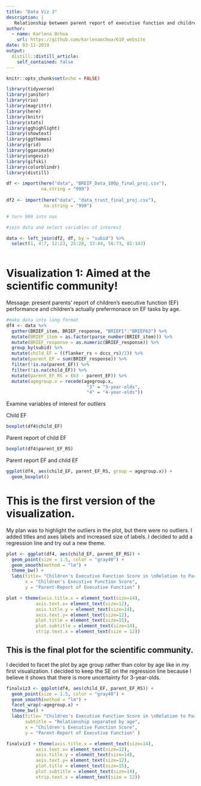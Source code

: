 ```yaml
---
title: "Data Viz 3"
description: |
   Relationship between parent report of executive function and children's perfomance.
author:
  - name: Karlena Ochoa
    url: https://github.com/karlenaochoa/610_website
date: 03-11-2019
output:
  distill::distill_article:
    self_contained: false
---
```


```r
knitr::opts_chunk$set(echo = FALSE)
```

```r

library(tidyverse)
library(janitor)
library(rio)
library(magrittr)
library(here)
library(knitr)
library(stats)
library(gghighlight)
library(showtext)
library(ggthemes)
library(grid)
library(gganimate)
library(ungeviz)
library(gifski)
library(colorblindr)
library(distill)

```


```r

df <- import(here("data", "BREIF_Data_100p_final_proj.csv"),
             na.string = "999")
             
df2 <- import(here("data", "data_trust_final_proj.csv"),
              na.string = "999")

# turn 999 into nas

#join data and select variables of interest 

data <- left_join(df2, df, by = "subid") %>% 
  select(1, 4:7, 12:23, 25:28, 33:44, 56:73, 81:143)
  
```

# Visualization 1: Aimed at the scientific community!

Message: present parents' report of children's executive function (EF) performance and children's actually prefermonace on EF tasks by age. 

```r

#make data into long format
df4 <- data %>%
  gather(BRIEF_item, BRIEF_response, "BRIEF1":"BRIEF63") %>%
  mutate(BRIEF_item = as.factor(parse_number(BRIEF_item))) %>%
  mutate(BRIEF_response = as.numeric(BRIEF_response)) %>% 
  group_by(subid) %>%  
  mutate(child_EF = ((flanker_rs + dccs_rs)/2)) %>% 
  mutate(parent_EF = sum(BRIEF_response)) %>% 
  filter(!is.na(parent_EF)) %>% 
  filter(!is.na(child_EF)) %>% 
  mutate(parent_EF_RS = (63 - parent_EF)) %>% 
  mutate(agegroup.x = recode(agegroup.x,
                              "3" = "3-year-olds",
                              "4" = "4-year-olds")) 
```

Examine variables of interest for outliers 

Child EF

```r
boxplot(df4$child_EF)
```

Parent report of child EF 

```r
boxplot(df4$parent_EF_RS)
```

Parent report EF and child EF

```r
ggplot(df4, aes(child_EF, parent_EF_RS, group = agegroup.x)) + 
  geom_boxplot()
```

# This is the first version of the visualization.

My plan was to highlight the outliers in the plot, but there were no outliers. I added titles and axes labels and increased size of labels. I decided to add a regression line and try out a new theme. 

```r
plot <- ggplot(df4, aes(child_EF, parent_EF_RS)) +
  geom_point(size = 1.5, color = "gray40") +
  geom_smooth(method = "lm") +
  theme_bw() + 
  labs(title= "Children's Executive Function Score in \nRelation to Parent Report of Executive Function",
       x = "Children's Executive Function Score",
       y = "Parent-Report of Executive Function" )

plot + theme(axis.title.x = element_text(size=14),
           axis.text.x= element_text(size=12),
           axis.title.y = element_text(size=14),
           axis.text.y= element_text(size=12),
           plot.title = element_text(size=15),
           plot.subtitle = element_text(size=14),
           strip.text.x = element_text(size = 12))
```

## This is the final plot for the scientific community. 

I decided to facet the plot by age group rather than color by age like in my first visualization. I decided to keep the SE on the regression line because I believe it shows that there is more uncertainty for 3-year-olds. 

```r

finalviz3 <- ggplot(df4, aes(child_EF, parent_EF_RS)) +
  geom_point(size = 1.5, color = "gray40") +
  geom_smooth(method = "lm") +
  facet_wrap(~agegroup.x) +
  theme_bw() + 
  labs(title= "Children's Executive Function Score in \nRelation to Parent Report of Executive Function\n",
       subtitle = "Relationship separated by age", 
       x = "Children's Executive Function Score",
       y = "Parent-Report of Executive Function" )

finalviz3 + theme(axis.title.x = element_text(size=14),
           axis.text.x= element_text(size=12),
           axis.title.y = element_text(size=14),
           axis.text.y= element_text(size=12),
           plot.title = element_text(size=15),
           plot.subtitle = element_text(size=14),
           strip.text.x = element_text(size = 12))
```
